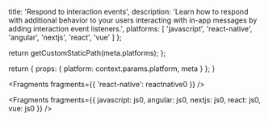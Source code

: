 
  title: 'Respond to interaction events',
  description: 'Learn how to respond with additional behavior to your users interacting with in-app messages by adding interaction event listeners.',
  platforms: [
    'javascript',
    'react-native',
    'angular',
    'nextjs',
    'react',
    'vue'
  ]
};

  return getCustomStaticPath(meta.platforms);
};

  return {
    props: {
      platform: context.params.platform,
      meta
    }
  };
}


<Fragments fragments={{ 'react-native': reactnative0 }} />


<Fragments
  fragments={{
    javascript: js0,
    angular: js0,
    nextjs: js0,
    react: js0,
    vue: js0
  }}
/>
